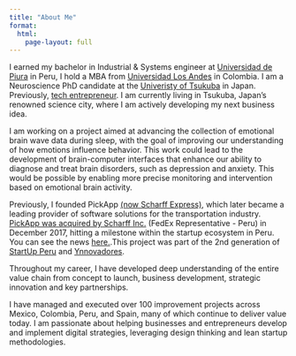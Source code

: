 ```yaml
---
title: "About Me"
format: 
  html:
    page-layout: full
---
```


I earned my bachelor in Industrial & Systems engineer at [Universidad de Piura](https://www.udep.edu.pe/) in Peru, I hold a MBA from [Universidad Los Andes](https://uniandes.edu.co/en) in Colombia. I am a Neuroscience PhD candidate at the [Univeristy of Tsukuba](https://www.tsukuba.ac.jp/en/) in Japan. Previously, [tech entrepreneur](https://www.youtube.com/watch?v=M_PyRRqietw). I am currently living in Tsukuba, Japan's renowned science city, where I am actively developing my next business idea. 

I am working on a project aimed at advancing the collection of emotional brain wave data during sleep, with the goal of improving our understanding of how emotions influence behavior. This work could lead to the development of brain-computer interfaces that enhance our ability to diagnose and treat brain disorders, such as depression and anxiety. This would be possible by enabling more precise monitoring and intervention based on emotional brain activity.

Previously, I founded PickApp [(now Scharff Express)](https://www.holascharff.com/en/solutions/people-and-entrepreneurs/){target="_blank"}, which later became a leading provider of software solutions for the transportation industry. [PickApp was acquired by Scharff Inc.](https://www.facebook.com/felixipanaquear/photos/a.314611525680937/335734870235269/){target="_blank"} (FedEx Representative - Peru) in December 2017, hitting a milestone within the startup ecosystem in Peru. You can see the news [here.](https://gestion.pe/blog/innovar-o-ser-cambiado/2018/07/laboratorios-de-innovacion-logistica.html?ref=gesr&fbclid=IwAR3XA5DaiIfIoldObCHaV9RyBNn3afAwRiTDeYBsFWQEOUXv8eAQki7hXZ4#utm_source=facebook&amp;utm_medium=organic&amp;utm_campaign=innovacion-%20scharfflab){target="_blank"}.This project was part of the 2nd generation of [StartUp Peru](https://startup.proinnovate.gob.pe/) and [Ynnovadores](https://losynnovadores.com/).

Throughout my career, I have developed deep understanding of the entire value chain from concept to launch, business development, strategic innovation and key partnerships.

I have managed and executed over 100 improvement projects across Mexico, Colombia, Peru, and Spain, many of which continue to deliver value today. I am passionate about helping businesses and entrepreneurs develop and implement digital strategies, leveraging design thinking and lean startup methodologies.